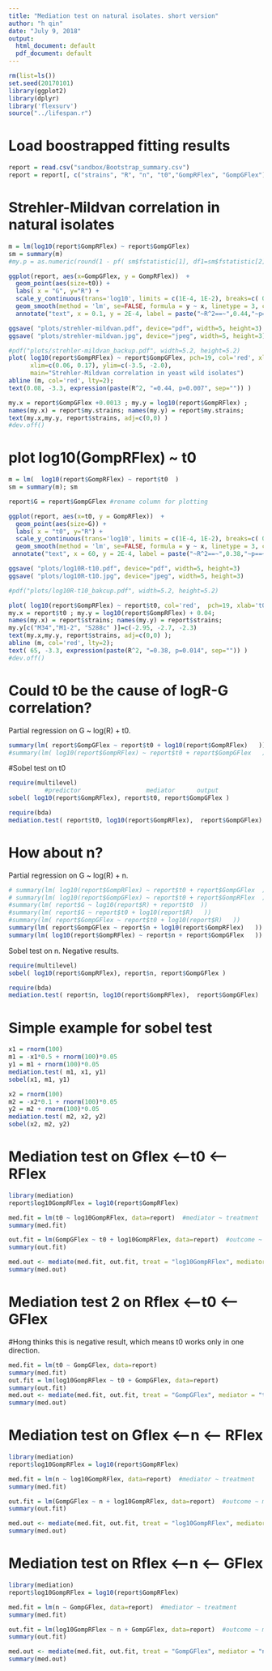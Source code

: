 ```yaml
---
title: "Mediation test on natural isolates. short version"
author: "h qin"
date: "July 9, 2018"
output:
  html_document: default
  pdf_document: default
---
```



```r
rm(list=ls())
set.seed(20170101)
library(ggplot2)
library(dplyr)
library('flexsurv')
source("../lifespan.r")
```

# Load boostrapped fitting results

```r
report = read.csv("sandbox/Bootstrap_summary.csv")
report = report[, c("strains", "R", "n", "t0","GompRFlex", "GompGFlex")]
```


# Strehler-Mildvan correlation in natural isolates
```r
m = lm(log10(report$GompRFlex) ~ report$GompGFlex)
sm = summary(m)
#my.p = as.numeric(round(1 - pf( sm$fstatistic[1], df1=sm$fstatistic[2], df2=sm$fstatistic[3]), 4))

ggplot(report, aes(x=GompGFlex, y = GompRFlex))  + 
  geom_point(aes(size=t0)) +
  labs( x = "G", y="R") + 
  scale_y_continuous(trans='log10', limits = c(1E-4, 1E-2), breaks=c( 0.0001, 0.001, 0.005, 0.01),labels=c(0.0001, 0.001, 0.005, 0.01)) +
  geom_smooth(method = 'lm', se=FALSE, formula = y ~ x, linetype = 3, colour='red') + 
  annotate("text", x = 0.1, y = 2E-4, label = paste("~R^2==~",0.44,"~p==~", 0.007), parse=TRUE )

ggsave( "plots/strehler-mildvan.pdf", device="pdf", width=5, height=3)
ggsave( "plots/strehler-mildvan.jpg", device="jpeg", width=5, height=3)
```


```r
#pdf("plots/strehler-mildvan_backup.pdf", width=5.2, height=5.2)
plot( log10(report$GompRFlex) ~ report$GompGFlex, pch=19, col='red', xlab='G', ylab='log10(R)', 
      xlim=c(0.06, 0.17), ylim=c(-3.5, -2.0),
      main="Strehler-Mildvan correlation in yeast wild isolates")
abline (m, col='red', lty=2);
text(0.08, -3.3, expression(paste(R^2, "=0.44, p=0.007", sep="")) )

my.x = report$GompGFlex +0.0013 ; my.y = log10(report$GompRFlex) ; 
names(my.x) = report$my.strains; names(my.y) = report$my.strains; 
text(my.x,my.y, report$strains, adj=c(0,0) )
#dev.off()
```


# plot log10(GompRFlex) ~ t0

```r
m = lm(  log10(report$GompRFlex) ~ report$t0  )
sm = summary(m); sm

report$G = report$GompGFlex #rename column for plotting

ggplot(report, aes(x=t0, y = GompRFlex))  + 
  geom_point(aes(size=G)) +
  labs( x = "t0", y="R") + 
  scale_y_continuous(trans='log10', limits = c(1E-4, 1E-2), breaks=c( 0.0001, 0.001, 0.005, 0.01),labels=c(0.0001, 0.001, 0.005, 0.01)) +
  geom_smooth(method = 'lm', se=FALSE, formula = y ~ x, linetype = 3, colour='red') + 
 annotate("text", x = 60, y = 2E-4, label = paste("~R^2==~",0.38,"~p==~", 0.014), parse=TRUE )

ggsave( "plots/log10R-t10.pdf", device="pdf", width=5, height=3)
ggsave( "plots/log10R-t10.jpg", device="jpeg", width=5, height=3)
```


```r
#pdf("plots/log10R-t10_bakcup.pdf", width=5.2, height=5.2)

plot( log10(report$GompRFlex) ~ report$t0, col='red',  pch=19, xlab='t0', ylab='log10(R)', ylim=c(-3.5,-2), xlim=c(30,77))
my.x = report$t0 ; my.y = log10(report$GompRFlex) + 0.04; 
names(my.x) = report$strains; names(my.y) = report$strains; 
my.y[c("M34","M1-2", "S288c" )]=c(-2.95, -2.7, -2.3)
text(my.x,my.y, report$strains, adj=c(0,0) ); 
abline (m, col='red', lty=2);
text( 65, -3.3, expression(paste(R^2, "=0.38, p=0.014", sep="")) )
#dev.off()
```


# Could t0 be the cause of logR-G correlation? 
Partial regression on G ~  log(R)  + t0. 

```r
summary(lm( report$GompGFlex ~ report$t0 + log10(report$GompRFlex)   )) #good
#summary(lm( log10(report$GompRFlex) ~ report$t0 + report$GompGFlex   )) #poor
```

#Sobel test on t0

```r
require(multilevel)
          #predictor                  mediator      output
sobel( log10(report$GompRFlex), report$t0, report$GompGFlex )

require(bda)
mediation.test( report$t0, log10(report$GompRFlex),  report$GompGFlex)
```

# How about n? 

Partial regression on G ~  log(R)  + n. 

```r
# summary(lm( log10(report$GompRFlex) ~ report$t0 + report$GompGFlex  )) #poor
# summary(lm( log10(report$GompGFlex) ~ report$t0 + report$GompRFlex  ))#good
#summary(lm( report$G ~ log10(report$R) + report$t0  ))
#summary(lm( report$G ~ report$t0 + log10(report$R)   ))
#summary(lm( report$GompGFlex ~ report$t0 + log10(report$R)   )) 
summary(lm( report$GompGFlex ~ report$n + log10(report$GompRFlex)   )) 
summary(lm( log10(report$GompRFlex) ~ report$n + report$GompGFlex   )) 
```

Sobel test on n. Negative results. 

```r
require(multilevel)
sobel( log10(report$GompRFlex), report$n, report$GompGFlex )

require(bda)
mediation.test( report$n, log10(report$GompRFlex),  report$GompGFlex)
```

# Simple example for sobel test
```r
x1 = rnorm(100)
m1 = -x1*0.5 + rnorm(100)*0.05
y1 = m1 + rnorm(100)*0.05
mediation.test( m1, x1, y1)
sobel(x1, m1, y1)

x2 = rnorm(100)
m2 = -x2*0.1 + rnorm(100)*0.05
y2 = m2 + rnorm(100)*0.05
mediation.test( m2, x2, y2)
sobel(x2, m2, y2)

```

# Mediation test on Gflex <--t0 <-- RFlex

```r
library(mediation)
report$log10GompRFlex = log10(report$GompRFlex)

med.fit = lm(t0 ~ log10GompRFlex, data=report)  #mediator ~ treatment
summary(med.fit)

out.fit = lm(GompGFlex ~ t0 + log10GompRFlex, data=report)  #outcome ~ mediator + treatment
summary(out.fit)

med.out <- mediate(med.fit, out.fit, treat = "log10GompRFlex", mediator = "t0", robustSE = TRUE, sims = 100) #mediator test
summary(med.out)

```

# Mediation test 2 on Rflex <--t0 <-- GFlex
#Hong thinks this is negative result, which means t0 works only in one direction. 

```r
med.fit = lm(t0 ~ GompGFlex, data=report)  
summary(med.fit)
out.fit = lm(log10GompRFlex ~ t0 + GompGFlex, data=report)  
summary(out.fit)
med.out <- mediate(med.fit, out.fit, treat = "GompGFlex", mediator = "t0", robustSE = TRUE, sims = 100)
summary(med.out)
```



# Mediation test on Gflex <--n <-- RFlex
```r
library(mediation)
report$log10GompRFlex = log10(report$GompRFlex)

med.fit = lm(n ~ log10GompRFlex, data=report)  #mediator ~ treatment
summary(med.fit)

out.fit = lm(GompGFlex ~ n + log10GompRFlex, data=report)  #outcome ~ mediator + treatment
summary(out.fit)

med.out <- mediate(med.fit, out.fit, treat = "log10GompRFlex", mediator = "n", robustSE = TRUE, sims = 100) #mediator test
summary(med.out)

```



# Mediation test on Rflex <--n <-- GFlex
```r
library(mediation)
report$log10GompRFlex = log10(report$GompRFlex)

med.fit = lm(n ~ GompGFlex, data=report)  #mediator ~ treatment
summary(med.fit)

out.fit = lm(log10GompRFlex ~ n + GompGFlex, data=report)  #outcome ~ mediator + treatment
summary(out.fit)

med.out <- mediate(med.fit, out.fit, treat = "GompGFlex", mediator = "n", robustSE = TRUE, sims = 100) #mediator test
summary(med.out)

```

